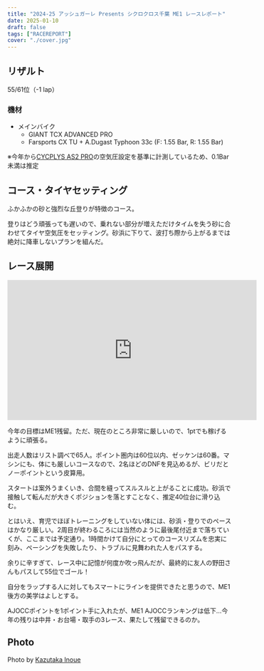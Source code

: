 ```yaml
---
title: "2024-25 アッシュガーレ Presents シクロクロス千葉 ME1 レースレポート"
date: 2025-01-10
draft: false
tags: ["RACEREPORT"]
cover: "./cover.jpg"
---
```


## リザルト

55/61位（-1 lap）

### 機材

- メインバイク
  - GIANT TCX ADVANCED PRO
  - Farsports CX TU + A.Dugast Typhoon 33c (F: 1.55 Bar, R: 1.55 Bar)

※今年から[CYCPLYS AS2 PRO](https://amzn.to/3XXh90k)の空気圧設定を基準に計測しているため、0.1Bar未満は推定

## コース・タイヤセッティング

ふかふかの砂と強烈な丘登りが特徴のコース。

登りはどう頑張っても遅いので、乗れない部分が増えただけタイムを失う砂に合わせてタイヤ空気圧をセッティング。砂浜に下りて、波打ち際から上がるまでは絶対に降車しないプランを組んだ。

## レース展開

<iframe width="560" height="315" src="https://www.youtube.com/embed/jFew-y9Se94?si=QuJaOW8_fOBzc6HQ" title="YouTube video player" frameborder="0" allow="accelerometer; autoplay; clipboard-write; encrypted-media; gyroscope; picture-in-picture; web-share" referrerpolicy="strict-origin-when-cross-origin" allowfullscreen></iframe>

今年の目標はME1残留。ただ、現在のところ非常に厳しいので、1ptでも稼げるように頑張る。

出走人数はリスト調べで65人。ポイント圏内は60位以内、ゼッケンは60番。マシンにも、体にも厳しいコースなので、2名ほどのDNFを見込めるが、ビリだとノーポイントという皮算用。

スタートは案外うまくいき、合間を縫ってスルスルと上がることに成功。砂浜で接触して転んだが大きくポジションを落とすことなく、推定40位台に滑り込む。

とはいえ、育児でほぼトレーニングをしていない体には、砂浜・登りでのペースはかなり厳しい。2周目が終わるころには当然のように最後尾付近まで落ちていくが、ここまでは予定通り。1時間かけて自分にとってのコースリズムを忠実に刻み、ペーシングを失敗したり、トラブルに見舞われた人をパスする。

余りに辛すぎて、レース中に記憶が何度か吹っ飛んだが、最終的に友人の野田さんもパスして55位でゴール！

自分をラップする人に対してもスマートにラインを提供できたと思うので、ME1後方の美学はよしとする。

AJOCCポイントを1ポイント手に入れたが、ME1 AJOCCランキングは低下…今年の残りは中井・お台場・取手の3レース、果たして残留できるのか。

## Photo

Photo by [Kazutaka Inoue](https://x.com/InoueAccount)
